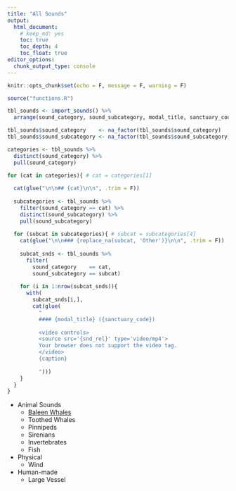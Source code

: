 ```yaml
---
title: "All Sounds"
output:
  html_document:
    # keep_md: yes
    toc: true
    toc_depth: 4
    toc_float: true
editor_options: 
  chunk_output_type: console
---
```


```r
knitr::opts_chunk$set(echo = F, message = F, warning = F)
```


```r
source("functions.R")

tbl_sounds <- import_sounds() %>% 
  arrange(sound_category, sound_subcategory, modal_title, sanctuary_code)

tbl_sounds$sound_category    <- na_factor(tbl_sounds$sound_category)
tbl_sounds$sound_subcategory <- na_factor(tbl_sounds$sound_subcategory)

categories <- tbl_sounds %>% 
  distinct(sound_category) %>% 
  pull(sound_category)

for (cat in categories){ # cat = categories[1]
  
  cat(glue("\n\n## {cat}\n\n", .trim = F))
  
  subcategories <- tbl_sounds %>% 
    filter(sound_category == cat) %>% 
    distinct(sound_subcategory) %>% 
    pull(sound_subcategory)
    
  for (subcat in subcategories){ # subcat = subcategories[4]
    cat(glue("\n\n### {replace_na(subcat, 'Other')}\n\n", .trim = F))
    
    subcat_snds <- tbl_sounds %>% 
      filter(
        sound_category    == cat,
        sound_subcategory == subcat)
    
    for (i in 1:nrow(subcat_snds)){
      with(
        subcat_snds[i,],
        cat(glue(
          "
          #### {modal_title} ({sanctuary_code})
          
          <video controls>
          <source src='{snd_rel}' type='video/mp4'>
          Your browser does not support the video tag.
          </video>
          {caption}
          
          ")))
    }
  }
}
```

- Animal Sounds
  - [Baleen Whales](./o_baleen.html)
  - Toothed Whales
  - Pinnipeds
  - Sirenians
  - Invertebrates
  - Fish
- Physical
  - Wind
- Human-made
  - Large Vessel